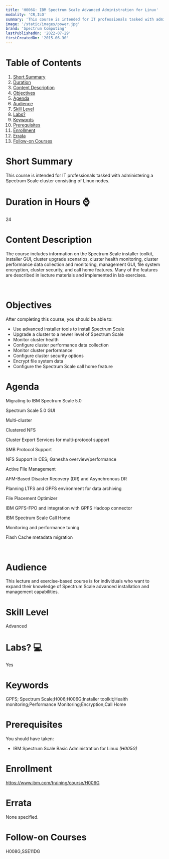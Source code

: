 ```yaml
---
title: 'H006G: IBM Spectrum Scale Advanced Administration for Linux'
modality: 'CR,ILO'
summary: 'This course is intended for IT professionals tasked with administering a Spectrum Scale cluster consisting of Linux nodes.'
image: '/static/images/power.jpg'
brand: 'Spectrum Computing'
lastPublishedOn: '2022-07-29'
firstCreatedOn: '2015-06-30'
---
```

# Table of Contents
1.  [Short Summary](#short-summary)
2.  [Duration](#duration-in-hours-)
3.  [Content Description](#content-description)
4.  [Objectives](#objectives)
5.  [Agenda](#agenda)
6.  [Audience](#audience)
7.  [Skill Level](#skill-level)
8.  [Labs?](#labs-)
9.  [Keywords](#keywords)
10. [Prerequisites](#prerequisites)
11. [Enrollment](#enrollment)
12. [Errata](#errata)
13. [Follow-on Courses](#follow-on-courses)

# Short Summary
This course is intended for IT professionals tasked with administering a Spectrum Scale cluster consisting of Linux nodes.

# Duration in Hours ⌚
24

# Content Description
The course includes information on the Spectrum Scale installer toolkit, installer GUI, cluster upgrade scenarios, cluster health monitoring, cluster performance data collection and monitoring, management GUI, file system encryption, cluster security, and call home features. Many of the features are described in lecture materials and implemented in lab exercises.

 



# Objectives
After completing this course, you should be able to:  
*  Use advanced installer tools to install Spectrum Scale  
*  Upgrade a cluster to a newer level of Spectrum Scale  
*  Monitor cluster health  
*  Configure cluster performance data collection  
*  Monitor cluster performance  
*  Configure cluster security options  
*  Encrypt file system data  
*  Configure the Spectrum Scale call home feature



# Agenda
Migrating to IBM Spectrum Scale 5.0

Spectrum Scale 5.0 GUI

Multi-cluster

Clustered NFS

Cluster Export Services for multi-protocol support

SMB Protocol Support

NFS Support in CES; Ganesha overview/performance

Active File Management

AFM-Based Disaster Recovery (DR) and Asynchronous DR

Planning LTFS and GPFS environment for data archiving

File Placement Optimizer

IBM GPFS-FPO and integration with GPFS Hadoop connector

IBM Spectrum Scale Call Home

Monitoring and performance tuning

Flash Cache metadata migration

 



# Audience
This lecture and exercise-based course is for individuals who want to expand their knowledge of Spectrum Scale advanced installation and management capabilities.



# Skill Level
Advanced            

# Labs? 💻
Yes

# Keywords
GPFS; Spectrum Scale;H006;H006G;Installer toolkit;Health monitoring;Performance  Monitoring;Encryption;Call Home


# Prerequisites
You should have taken:

* IBM Spectrum Scale Basic Administration for Linux *(H005G)*


# Enrollment
https://www.ibm.com/training/course/H006G

# Errata
None specified.

# Follow-on Courses
H008G,SSE11DG

